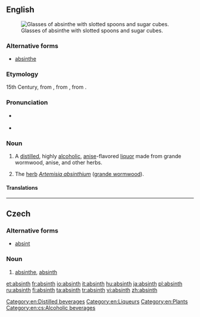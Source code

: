 {{wikipedia|Absinthe}}
{{wikipedia|Bohemian style absinth}}
{{also|Absinth}}
==English==
[[Image:Two-absinthe-glasses.jpg|thumb|right|Glasses of absinthe with slotted spoons and sugar cubes.]]

===Alternative forms===
* [[absinthe]]

===Etymology===
15th Century, from {{etyl|fr|en}} {{term|absinthe|lang=fr}}, from {{etyl|la|en}} {{term|absinthium|lang=la}}, from {{etyl|grc|en}} {{term|ἀψίνθιον||wormwood|tr=apsinthion|lang=grc|sc=polytonic}}.

===Pronunciation===
* {{a|UK}} {{IPA|/ˈæb.sɪnθ/}} {{SAMPA|/"{b.sInT/}}
* {{a|US}} {{audio|en-us-absinthe.ogg|absinth}}

===Noun===
{{en-noun}}

# A [[distill]]ed, highly [[alcoholic]], [[anise]]-flavored [[liquor]] made from grande wormwood, anise, and other herbs.
# {{obsolete}} The [[herb]] ''[[absinthium|Artemisia absinthium]]'' ([[wormwood|grande wormwood]]).

====Translations====
{{trans-see|liquor|absinthe}}
{{trans-see|''Artemisia absinthium''|absinthe}}

[[Category:en:Distilled beverages]]
[[Category:en:Liqueurs]]
[[Category:en:Plants]]

----

==Czech==

===Alternative forms===
* [[absint]] {{m}} {{qualifier|less common}}

===Noun===
{{cs-noun|g=m}}

# [[absinthe]], [[#English|absinth]] {{gloss|alcoholic beverage}}

[[Category:en:cs:Alcoholic beverages]]

[[et:absinth]]
[[fr:absinth]]
[[io:absinth]]
[[it:absinth]]
[[hu:absinth]]
[[ja:absinth]]
[[pl:absinth]]
[[ru:absinth]]
[[fi:absinth]]
[[ta:absinth]]
[[tr:absinth]]
[[vi:absinth]]
[[zh:absinth]]